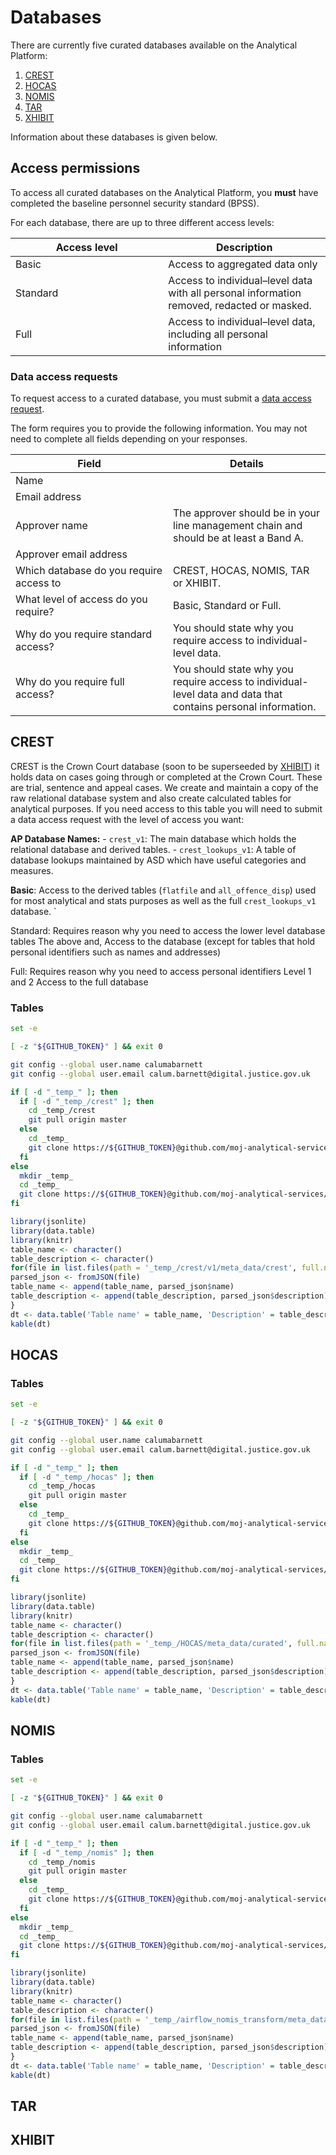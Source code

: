 # Databases

There are currently five curated databases available on the Analytical Platform:

1.  [CREST](#crest)
2.  [HOCAS](#hocas)
3.  [NOMIS](#nomis)
4.  [TAR](#tar)
5.  [XHIBIT](#xhibit)

Information about these databases is given below.

## Access permissions

To access all curated databases on the Analytical Platform, you __must__ have completed the baseline personnel security standard (BPSS).

For each database, there are up to three different access levels:


Access level    | Description
----------------|-----------------
Basic           | Access to aggregated data only
Standard        | Access to individual--level data with all personal information removed, redacted or masked.
Full            | Access to individual--level data, including all personal information

### Data access requests

To request access to a curated database, you must submit a [data access request](https://forms.office.com/Pages/ResponsePage.aspx?id=KEeHxuZx_kGp4S6MNndq2BOEgSXQX71KliRRhdF6GWNUN0RVNDFaSjFPTVg1Q1pJWE8yUjFaSVdVSSQlQCN0PWcu).

The form requires you to provide the following information. You may not need to complete all fields depending on your responses.

Field                                   | Details
----------------------------------------|----------------------------------------
Name                                    |
Email address                           |
Approver name                           | The approver should be in your line management chain and should be at least a Band A.
Approver email address                  |
Which database do you require access to | CREST, HOCAS, NOMIS, TAR or XHIBIT.
What level of access do you require?    | Basic, Standard or Full.
Why do you require standard access?     | You should state why you require access to individual-level data.
Why do you require full access?         | You should state why you require access to individual-level data and data that contains personal information.


## CREST{#crest}

CREST is the Crown Court database (soon to be superseeded by [XHIBIT](#XHIBIT)) it holds data on cases going through or completed at the Crown Court. These are trial, sentence and appeal cases. We create and maintain a copy of the raw relational database system and also create calculated tables for analytical purposes. If you need access to this table you will need to submit a data access request with the level of access you want:

**AP Database Names:**
- `crest_v1`: The main database which holds the relational database and derived tables.
- `crest_lookups_v1`: A table of database lookups maintained by ASD which have useful categories and measures.

**Basic**:
Access to the derived tables (`flatfile` and `all_offence_disp`) used for most analytical and stats purposes as well as the full `crest_lookups_v1` database.
`

Standard:
Requires reason why you need to access the lower level database tables
The above and,
Access to the database (except for tables that hold personal identifiers such as names and addresses)

Full:
Requires reason why you need to access personal identifiers
Level 1 and 2
Access to the full database

### Tables

```bash
set -e

[ -z "${GITHUB_TOKEN}" ] && exit 0

git config --global user.name calumabarnett
git config --global user.email calum.barnett@digital.justice.gov.uk

if [ -d "_temp_" ]; then
  if [ -d "_temp_/crest" ]; then
    cd _temp_/crest
    git pull origin master
  else
    cd _temp_
    git clone https://${GITHUB_TOKEN}@github.com/moj-analytical-services/crest_engineering_draft.git crest
  fi
else
  mkdir _temp_
  cd _temp_
  git clone https://${GITHUB_TOKEN}@github.com/moj-analytical-services/crest_engineering_draft.git crest
fi
```

```r
library(jsonlite)
library(data.table)
library(knitr)
table_name <- character()
table_description <- character()
for(file in list.files(path = '_temp_/crest/v1/meta_data/crest', full.names = TRUE)){
parsed_json <- fromJSON(file)
table_name <- append(table_name, parsed_json$name)
table_description <- append(table_description, parsed_json$description)
}
dt <- data.table('Table name' = table_name, 'Description' = table_description)
kable(dt)
```

## HOCAS{#hocas}

### Tables

```bash
set -e

[ -z "${GITHUB_TOKEN}" ] && exit 0

git config --global user.name calumabarnett
git config --global user.email calum.barnett@digital.justice.gov.uk

if [ -d "_temp_" ]; then
  if [ -d "_temp_/hocas" ]; then
    cd _temp_/hocas
    git pull origin master
  else
    cd _temp_
    git clone https://${GITHUB_TOKEN}@github.com/moj-analytical-services/HOCAS.git crest
  fi
else
  mkdir _temp_
  cd _temp_
  git clone https://${GITHUB_TOKEN}@github.com/moj-analytical-services/HOCAS.git crest
fi
```

```r
library(jsonlite)
library(data.table)
library(knitr)
table_name <- character()
table_description <- character()
for(file in list.files(path = '_temp_/HOCAS/meta_data/curated', full.names = TRUE)){
parsed_json <- fromJSON(file)
table_name <- append(table_name, parsed_json$name)
table_description <- append(table_description, parsed_json$description)
}
dt <- data.table('Table name' = table_name, 'Description' = table_description)
kable(dt)
```

## NOMIS{#nomis}

### Tables

```bash
set -e

[ -z "${GITHUB_TOKEN}" ] && exit 0

git config --global user.name calumabarnett
git config --global user.email calum.barnett@digital.justice.gov.uk

if [ -d "_temp_" ]; then
  if [ -d "_temp_/nomis" ]; then
    cd _temp_/nomis
    git pull origin master
  else
    cd _temp_
    git clone https://${GITHUB_TOKEN}@github.com/moj-analytical-services/airflow_nomis_transform.git crest
  fi
else
  mkdir _temp_
  cd _temp_
  git clone https://${GITHUB_TOKEN}@github.com/moj-analytical-services/airflow_nomis_transform.git crest
fi
```

```r
library(jsonlite)
library(data.table)
library(knitr)
table_name <- character()
table_description <- character()
for(file in list.files(path = '_temp_/airflow_nomis_transform/meta_data/curated', full.names = TRUE)){
parsed_json <- fromJSON(file)
table_name <- append(table_name, parsed_json$name)
table_description <- append(table_description, parsed_json$description)
}
dt <- data.table('Table name' = table_name, 'Description' = table_description)
kable(dt)
```

## TAR{#tar}

## XHIBIT{#xhibit}
